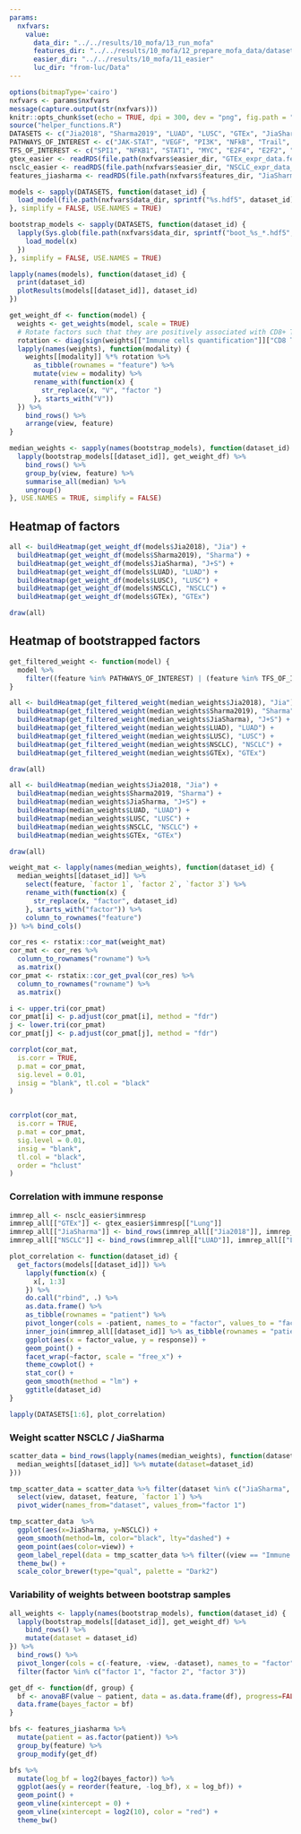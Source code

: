 ```yaml
---
params:
  nxfvars:
    value:
      data_dir: "../../results/10_mofa/13_run_mofa"
      features_dir: "../../results/10_mofa/12_prepare_mofa_data/datasets"
      easier_dir: "../../results/10_mofa/11_easier"
      luc_dir: "from-luc/Data"
---
```



```r
options(bitmapType='cairo')
nxfvars <- params$nxfvars
message(capture.output(str(nxfvars)))
knitr::opts_chunk$set(echo = TRUE, dpi = 300, dev = "png", fig.path = "figures/")
source("helper_functions.R")
DATASETS <- c("Jia2018", "Sharma2019", "LUAD", "LUSC", "GTEx", "JiaSharma", "NSCLC")
PATHWAYS_OF_INTEREST <- c("JAK-STAT", "VEGF", "PI3K", "NFkB", "Trail", "TNFa")
TFS_OF_INTEREST <- c("SPI1", "NFKB1", "STAT1", "MYC", "E2F4", "E2F2", "ZNF263")
gtex_easier <- readRDS(file.path(nxfvars$easier_dir, "GTEx_expr_data.features.rds"))
nsclc_easier <- readRDS(file.path(nxfvars$easier_dir, "NSCLC_expr_data_sel.features.rds"))
features_jiasharma <- readRDS(file.path(nxfvars$features_dir, "JiaSharma.rds"))
```

```r
models <- sapply(DATASETS, function(dataset_id) {
  load_model(file.path(nxfvars$data_dir, sprintf("%s.hdf5", dataset_id)))
}, simplify = FALSE, USE.NAMES = TRUE)
```
```r
bootstrap_models <- sapply(DATASETS, function(dataset_id) {
  lapply(Sys.glob(file.path(nxfvars$data_dir, sprintf("boot_%s_*.hdf5", dataset_id))), function(x) {
    load_model(x)
  })
}, simplify = FALSE, USE.NAMES = TRUE)
```

```r
lapply(names(models), function(dataset_id) {
  print(dataset_id)
  plotResults(models[[dataset_id]], dataset_id)
})
```
```r
get_weight_df <- function(model) {
  weights <- get_weights(model, scale = TRUE)
  # Rotate factors such that they are positively associated with CD8+ T-cell infiltration.
  rotation <- diag(sign(weights[["Immune cells quantification"]]["CD8 T", ]))
  lapply(names(weights), function(modality) {
    weights[[modality]] %*% rotation %>%
      as_tibble(rownames = "feature") %>%
      mutate(view = modality) %>%
      rename_with(function(x) {
        str_replace(x, "V", "factor ")
      }, starts_with("V"))
  }) %>%
    bind_rows() %>%
    arrange(view, feature)
}
```


```r
median_weights <- sapply(names(bootstrap_models), function(dataset_id) {
  lapply(bootstrap_models[[dataset_id]], get_weight_df) %>%
    bind_rows() %>%
    group_by(view, feature) %>%
    summarise_all(median) %>%
    ungroup()
}, USE.NAMES = TRUE, simplify = FALSE)
```


## Heatmap of factors


```r
all <- buildHeatmap(get_weight_df(models$Jia2018), "Jia") +
  buildHeatmap(get_weight_df(models$Sharma2019), "Sharma") +
  buildHeatmap(get_weight_df(models$JiaSharma), "J+S") +
  buildHeatmap(get_weight_df(models$LUAD), "LUAD") +
  buildHeatmap(get_weight_df(models$LUSC), "LUSC") +
  buildHeatmap(get_weight_df(models$NSCLC), "NSCLC") +
  buildHeatmap(get_weight_df(models$GTEx), "GTEx")

draw(all)
```

## Heatmap of bootstrapped factors
```r
get_filtered_weight <- function(model) {
  model %>%
    filter((feature %in% PATHWAYS_OF_INTEREST) | (feature %in% TFS_OF_INTEREST) | (view == "Immune cells quantification"))
}

all <- buildHeatmap(get_filtered_weight(median_weights$Jia2018), "Jia") +
  buildHeatmap(get_filtered_weight(median_weights$Sharma2019), "Sharma") +
  buildHeatmap(get_filtered_weight(median_weights$JiaSharma), "J+S") +
  buildHeatmap(get_filtered_weight(median_weights$LUAD), "LUAD") +
  buildHeatmap(get_filtered_weight(median_weights$LUSC), "LUSC") +
  buildHeatmap(get_filtered_weight(median_weights$NSCLC), "NSCLC") +
  buildHeatmap(get_filtered_weight(median_weights$GTEx), "GTEx")

draw(all)
```


```r
all <- buildHeatmap(median_weights$Jia2018, "Jia") +
  buildHeatmap(median_weights$Sharma2019, "Sharma") +
  buildHeatmap(median_weights$JiaSharma, "J+S") +
  buildHeatmap(median_weights$LUAD, "LUAD") +
  buildHeatmap(median_weights$LUSC, "LUSC") +
  buildHeatmap(median_weights$NSCLC, "NSCLC") +
  buildHeatmap(median_weights$GTEx, "GTEx")

draw(all)
```

```r

weight_mat <- lapply(names(median_weights), function(dataset_id) {
  median_weights[[dataset_id]] %>%
    select(feature, `factor 1`, `factor 2`, `factor 3`) %>%
    rename_with(function(x) {
      str_replace(x, "factor", dataset_id)
    }, starts_with("factor")) %>%
    column_to_rownames("feature")
}) %>% bind_cols()

cor_res <- rstatix::cor_mat(weight_mat)
cor_mat <- cor_res %>%
  column_to_rownames("rowname") %>%
  as.matrix()
cor_pmat <- rstatix::cor_get_pval(cor_res) %>%
  column_to_rownames("rowname") %>%
  as.matrix()

i <- upper.tri(cor_pmat)
cor_pmat[i] <- p.adjust(cor_pmat[i], method = "fdr")
j <- lower.tri(cor_pmat)
cor_pmat[j] <- p.adjust(cor_pmat[j], method = "fdr")

corrplot(cor_mat,
  is.corr = TRUE,
  p.mat = cor_pmat,
  sig.level = 0.01,
  insig = "blank", tl.col = "black"
)


corrplot(cor_mat,
  is.corr = TRUE,
  p.mat = cor_pmat,
  sig.level = 0.01,
  insig = "blank",
  tl.col = "black",
  order = "hclust"
)
```
### Correlation with immune response
```r
immrep_all <- nsclc_easier$immresp
immrep_all[["GTEx"]] <- gtex_easier$immresp[["Lung"]]
immrep_all[["JiaSharma"]] <- bind_rows(immrep_all[["Jia2018"]], immrep_all[["Sharma2019"]])
immrep_all[["NSCLC"]] <- bind_rows(immrep_all[["LUAD"]], immrep_all[["LUSC"]])

plot_correlation <- function(dataset_id) {
  get_factors(models[[dataset_id]]) %>%
    lapply(function(x) {
      x[, 1:3]
    }) %>%
    do.call("rbind", .) %>%
    as.data.frame() %>%
    as_tibble(rownames = "patient") %>%
    pivot_longer(cols = -patient, names_to = "factor", values_to = "factor_value") %>%
    inner_join(immrep_all[[dataset_id]] %>% as_tibble(rownames = "patient")) %>%
    ggplot(aes(x = factor_value, y = response)) +
    geom_point() +
    facet_wrap(~factor, scale = "free_x") +
    theme_cowplot() +
    stat_cor() +
    geom_smooth(method = "lm") +
    ggtitle(dataset_id)
}

lapply(DATASETS[1:6], plot_correlation)
```

### Weight scatter NSCLC / JiaSharma

```r
scatter_data = bind_rows(lapply(names(median_weights), function(dataset_id) {
  median_weights[[dataset_id]] %>% mutate(dataset=dataset_id)
}))

tmp_scatter_data = scatter_data %>% filter(dataset %in% c("JiaSharma", "NSCLC")) %>% 
  select(view, dataset, feature, `factor 1`) %>% 
  pivot_wider(names_from="dataset", values_from="factor 1")

tmp_scatter_data  %>% 
  ggplot(aes(x=JiaSharma, y=NSCLC)) +
  geom_smooth(method=lm, color="black", lty="dashed") + 
  geom_point(aes(color=view)) + 
  geom_label_repel(data = tmp_scatter_data %>% filter((view == "Immune cells quantification")  | abs(JiaSharma) > 0.5 | abs(NSCLC) > 0.5), aes(label=feature)) + 
  theme_bw() + 
  scale_color_brewer(type="qual", palette = "Dark2")


```

<!-- ### comparison to Luc's weights -->
<!-- ```{r, fig.width=9, fig.height=7} -->
<!-- # TODO remove this section -->

<!-- bootstrap_weights_luc = readRDS(file.path(nxfvars$luc_dir, "results_bootstrap.rds")) -->
<!-- load(file.path(nxfvars$luc_dir, "Processed/processed_data.RData"), envir = feature_data_luc <- new.env()) -->
<!-- features_nsclc <- readRDS(file.path(nxfvars$features_dir, "NSCLC.rds")) -->

<!-- comparison_features_nsclc = features_nsclc %>% -->
<!--   mutate(feature = recode(feature, -->
<!--   `B` = "B_cells", -->
<!--   `M2` = "Macrophages_M2", -->
<!--   `M1` = "Macrophages_M1", -->
<!--   `Monocyte` = "Monocytes",  -->
<!--   `Neutrophil` = "Neutrophils",  -->
<!--   `NK` = "NK_cells", -->
<!--   `CD4 T` = "T_cells_CD4",  -->
<!--   `CD8+ T` = "T_cells_CD8", -->
<!--   `Treg` = "T_regulatory",  -->
<!--   `DC` = "Dendritic_cells"))%>%  -->
<!--   mutate(sample = str_replace_all(sample, "\\.", "-")) %>%  -->
<!--   inner_join(feature_data_luc$processed_features$FEAT.nsclc %>% rename(value_luc=value)) -->

<!-- js1_luc = bootstrap_weights_luc$jiasharma[grepl("Factor1", rownames(bootstrap_weights_luc$jiasharma)), ] %>% rename( -->
<!--   `B` = `B_cells`, -->
<!--   `M2` = `Macrophages_M2`, -->
<!--   `M1` = `Macrophages_M1`, -->
<!--   `Monocyte` = `Monocytes`,  -->
<!--   `Neutrophil` = `Neutrophils`,  -->
<!--   `NK` = `NK_cells`, -->
<!--   `CD4 T` = `T_cells_CD4`,  -->
<!--   `CD8+ T` = `T_cells_CD8`, -->
<!--   `Treg` = `T_regulatory`,  -->
<!--   `DC` = `Dendritic_cells`) %>% -->
<!--   apply(1, function(x) { x * sign(x["CD8+ T"])}) %>%  -->
<!--   apply(1, median) -->

<!-- nsclc1_luc = bootstrap_weights_luc$nsclc[grepl("Factor1", rownames(bootstrap_weights_luc$nsclc)), ] %>% rename( -->
<!--   `B` = `B_cells`, -->
<!--   `M2` = `Macrophages_M2`, -->
<!--   `M1` = `Macrophages_M1`, -->
<!--   `Monocyte` = `Monocytes`,  -->
<!--   `Neutrophil` = `Neutrophils`,  -->
<!--   `NK` = `NK_cells`, -->
<!--   `CD4 T` = `T_cells_CD4`,  -->
<!--   `CD8+ T` = `T_cells_CD8`, -->
<!--   `Treg` = `T_regulatory`,  -->
<!--   `DC` = `Dendritic_cells`) %>%  -->
<!--   apply(1, function(x) { x * sign(x["CD8+ T"])}) %>%  -->
<!--   apply(1, median) -->

<!-- tmp_scatter_data_luc = tmp_scatter_data %>% inner_join(tibble(JiaSharmaLuc=js1_luc, feature=names(js1_luc))) %>%  -->
<!--   inner_join(tibble(NSCLCLuc=nsclc1_luc, feature=names(nsclc1_luc))) -->

<!-- tmp_scatter_data_luc  %>%  -->
<!--   ggplot(aes(x=JiaSharma, y=JiaSharmaLuc)) + -->
<!--   geom_smooth(method=lm, color="black", lty="dashed") +  -->
<!--   geom_point(aes(color=view)) +  -->
<!--   geom_label_repel(data = tmp_scatter_data_luc %>% filter((view == "Immune cells quantification")  | abs(JiaSharma) > 0.5 | abs(JiaSharmaLuc) > 0.25), aes(label=feature)) +  -->
<!--   theme_bw() +  -->
<!--   scale_color_brewer(type="qual", palette = "Dark2")  +  -->
<!--   ylim(c(-1, 1)) + -->
<!--   xlim(c(-1, 1)) -->

<!-- tmp_scatter_data_luc  %>%  -->
<!--   ggplot(aes(x=NSCLC, y=NSCLCLuc)) + -->
<!--   geom_smooth(method=lm, color="black", lty="dashed") +  -->
<!--   geom_point(aes(color=view)) +  -->
<!--   geom_label_repel(data = tmp_scatter_data_luc %>% filter((view == "Immune cells quantification")  | abs(NSCLC) > 0.5 | abs(NSCLCLuc) > 0.25), aes(label=feature)) +  -->
<!--   theme_bw() +  -->
<!--   scale_color_brewer(type="qual", palette = "Dark2") +  -->
<!--   ylim(c(-1, 1)) +  -->
<!--   xlim(c(-1, 1)) -->

<!-- tmp_scatter_data_luc  %>%  -->
<!--   ggplot(aes(x=JiaSharmaLuc, y=NSCLCLuc)) + -->
<!--   geom_smooth(method=lm, color="black", lty="dashed") +  -->
<!--   geom_point(aes(color=view)) +  -->
<!--   geom_label_repel(data = tmp_scatter_data_luc %>% filter((view == "Immune cells quantification")  | abs(JiaSharmaLuc) > 0.5 | abs(NSCLCLuc) > 0.5), aes(label=feature)) +  -->
<!--   theme_bw() +  -->
<!--   scale_color_brewer(type="qual", palette = "Dark2") +  -->
<!--   ylim(c(-1, 1)) +  -->
<!--   xlim(c(-1, 1)) -->


<!-- ``` -->

<!-- ```{r} -->
<!-- comparison_features_nsclc %>%  -->
<!--   ggplot(aes(x=value, y=value_luc)) + facet_wrap(~view, scales="free") + geom_point() -->

<!-- ``` -->

<!-- ```{r} -->
<!-- comparison_features_nsclc %>%  -->
<!--   filter(view == "Immune cells quantification") %>%  -->
<!--   ggplot(aes(x=value, y=value_luc, color=feature)) +  -->
<!--   geom_point() +  -->
<!--   scale_color_brewer(type="qual", palette="Paired") -->

<!-- ``` -->

<!-- ### Comparison LUC data -->
<!-- ```{r, fig.width=10, fig.height=10} -->
<!-- luad_data_luc = new.env() -->
<!-- lusc_data_luc = new.env() -->
<!-- load(file.path(nxfvars$luc_dir, "LUAD_data.RData"), envir = luad_data_luc) -->
<!-- load(file.path(nxfvars$luc_dir, "LUSC_data.RData"), envir = lusc_data_luc) -->
<!-- load(file.path(nxfvars$luc_dir, "JIA_data.RData"), envir = jia_data_luc <- new.env()) -->

<!-- luad_data_luc$cellfrac %>% as_tibble(rownames="sample") %>%  -->
<!--   rename( -->
<!--   `B` = `B_cells`, -->
<!--   `M2` = `Macrophages_M2`, -->
<!--   `M1` = `Macrophages_M1`, -->
<!--   `Monocyte` = `Monocytes`,  -->
<!--   `Neutrophil` = `Neutrophils`,  -->
<!--   `NK` = `NK_cells`, -->
<!--   `CD4 T` = `T_cells_CD4`,  -->
<!--   `CD8+ T` = `T_cells_CD8`, -->
<!--   `Treg` = `T_cells_regulatory_Tregs`,  -->
<!--   `DC` = `Dendritic_cells`) %>%  -->
<!--   pivot_longer(cols=-sample, values_to = "value_luc") %>%  -->
<!--   inner_join( -->
<!--     nsclc_easier$cellfrac$LUAD %>% as_tibble(rownames="sample") %>%  -->
<!--     mutate(sample = str_replace_all(sample, "\\.", "-")) %>% -->
<!--     pivot_longer(cols=-sample) -->
<!--   ) %>%  -->
<!--   ggplot(aes(x=value, y=value_luc)) + geom_point() + facet_wrap(~name, scales="free") -->

<!-- lusc_data_luc$cellfrac %>% as_tibble(rownames="sample") %>%  -->
<!--   rename( -->
<!--   `B` = `B_cells`, -->
<!--   `M2` = `Macrophages_M2`, -->
<!--   `M1` = `Macrophages_M1`, -->
<!--   `Monocyte` = `Monocytes`,  -->
<!--   `Neutrophil` = `Neutrophils`,  -->
<!--   `NK` = `NK_cells`, -->
<!--   `CD4 T` = `T_cells_CD4`,  -->
<!--   `CD8+ T` = `T_cells_CD8`, -->
<!--   `Treg` = `T_cells_regulatory_Tregs`,  -->
<!--   `DC` = `Dendritic_cells`) %>%  -->
<!--   pivot_longer(cols=-sample, values_to = "value_luc") %>%  -->
<!--   inner_join( -->
<!--     nsclc_easier$cellfrac$LUSC %>% as_tibble(rownames="sample") %>%  -->
<!--     mutate(sample = str_replace_all(sample, "\\.", "-")) %>% -->
<!--     pivot_longer(cols=-sample) -->
<!--   ) %>%  -->
<!--   ggplot(aes(x=value, y=value_luc)) + geom_point() + facet_wrap(~name, scales="free") -->

<!-- jia_data_luc$cellfrac %>% as_tibble(rownames="sample") %>%  -->
<!--   rename( -->
<!--   `B` = `B.cells`, -->
<!--   `M2` = `Macrophages.M2`, -->
<!--   `M1` = `Macrophages.M1`, -->
<!--   `Monocyte` = `Monocytes`,  -->
<!--   `Neutrophil` = `Neutrophils`,  -->
<!--   `NK` = `NK.cells`, -->
<!--   `CD4 T` = `T.cells.CD4`,  -->
<!--   `CD8+ T` = `T.cells.CD8`, -->
<!--   `Treg` = `Tregs`,  -->
<!--   `DC` = `Dendritic.cells`) %>%  -->
<!--   pivot_longer(cols=-sample, values_to = "value_luc") %>%  -->
<!--   mutate(sample = str_replace(sample, "_RNA", "")) %>%  -->
<!--   inner_join( -->
<!--     nsclc_easier$cellfrac$Jia2018 %>% as_tibble(rownames="sample") %>%  -->
<!--     mutate(sample = str_replace_all(sample, "\\.", "-")) %>% -->
<!--     pivot_longer(cols=-sample) -->
<!--   ) %>%  -->
<!--   ggplot(aes(x=value, y=value_luc)) + geom_point() + facet_wrap(~name, scales="free") -->

<!-- ``` -->

### Variability of weights between bootstrap samples
```r
all_weights <- lapply(names(bootstrap_models), function(dataset_id) {
  lapply(bootstrap_models[[dataset_id]], get_weight_df) %>%
    bind_rows() %>%
    mutate(dataset = dataset_id)
}) %>%
  bind_rows() %>%
  pivot_longer(cols = c(-feature, -view, -dataset), names_to = "factor", values_to = "factor_weight") %>%
  filter(factor %in% c("factor 1", "factor 2", "factor 3"))
```

<!-- ```{r, fig.height=60, fig.width=12} -->
<!-- all_weights %>% ggplot(aes(x = factor_weight, y = feature)) + -->
<!--   geom_boxplot(aes(fill = dataset), outlier.size = .5) + -->
<!--   facet_wrap(~factor, ncol = 3) + -->
<!--   scale_fill_brewer(type = "qual", palette = "Set2") + -->
<!--   theme_bw() -->
<!-- ``` -->


<!-- ### Variability of features within and between patients in Jia and Sharma -->
<!-- ```{r, fig.width=18, fig.height=15} -->
<!-- features_jiasharma %>% -->
<!--   ggplot(aes(x = value, y = patient, fill = group)) + -->
<!--   geom_boxplot() + -->
<!--   facet_wrap(~feature, scale = "free_x") + -->
<!--   scale_fill_brewer(type = "qual") + -->
<!--   theme_bw() + -->
<!--   theme(axis.text.y = element_blank(), axis.ticks.y = element_blank()) -->
<!-- ``` -->

```r
get_df <- function(df, group) {
  bf <- anovaBF(value ~ patient, data = as.data.frame(df), progress=FALSE) %>% as.vector()
  data.frame(bayes_factor = bf)
}

bfs <- features_jiasharma %>%
  mutate(patient = as.factor(patient)) %>%
  group_by(feature) %>%
  group_modify(get_df)
```


```r
bfs %>%
  mutate(log_bf = log2(bayes_factor)) %>%
  ggplot(aes(y = reorder(feature, -log_bf), x = log_bf)) +
  geom_point() +
  geom_vline(xintercept = 0) +
  geom_vline(xintercept = log2(10), color = "red") +
  theme_bw()
```


